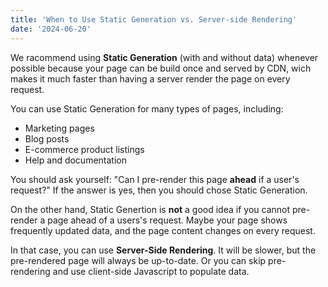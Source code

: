 ```yaml
---
title: 'When to Use Static Generation vs. Server-side Rendering'
date: '2024-06-20'
---
```


We racommend using **Static Generation** (with and without data) whenever possible because your page can be build once and served by CDN, wich makes it much faster than having a server render the page on every request.

You can use Static Generation for many types of pages, including:

- Marketing pages
- Blog posts
- E-commerce product listings
- Help and documentation

You should ask yourself: "Can I pre-render this page **ahead** if a user's request?" If the answer is yes, then you should chose Static Generation.

On the other hand, Static Genertion is **not** a good idea if you cannot pre-render a page ahead of a users's request. Maybe your page shows frequently updated data, and the page content changes on every request.

In that case, you can use **Server-Side Rendering**. It will be slower, but the pre-rendered page will always be up-to-date. Or you can skip pre-rendering and use client-side Javascript to populate data.
